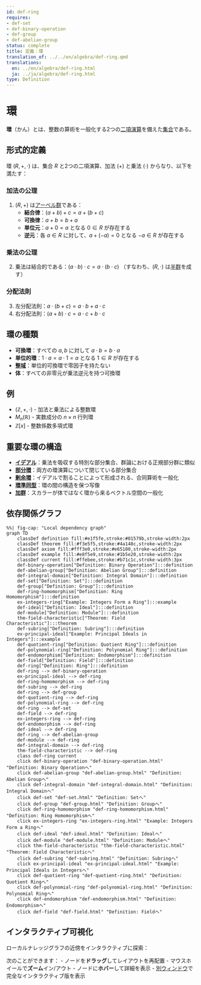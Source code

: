 ```yaml
---
id: def-ring
requires:
- def-set
- def-binary-operation
- def-group
- def-abelian-group
status: complete
title: 定義：環
translation_of: ../../en/algebra/def-ring.qmd
translations:
  en: ../en/algebra/def-ring.html
  ja: ../ja/algebra/def-ring.html
type: Definition
---
```


# 環 {#def-ring}

**環**（かん）とは、整数の算術を一般化する2つの[二項演算](def-binary-operation.qmd)を備えた[集合](../logic-set-theory/def-set.qmd)である。

## 形式的定義

環 $(R, +, \cdot)$ は、集合 $R$ と2つの二項演算、加法 $(+)$ と乗法 $(\cdot)$ からなり、以下を満たす：

### 加法の公理
1. $(R, +)$ は[アーベル群](def-abelian-group.qmd)である：
   - **結合律**：$(a + b) + c = a + (b + c)$
   - **可換律**：$a + b = b + a$
   - **単位元**：$a + 0 = a$ となる $0 \in R$ が存在する
   - **逆元**：各 $a \in R$ に対して、$a + (-a) = 0$ となる $-a \in R$ が存在する

### 乗法の公理
2. 乗法は結合的である：$(a \cdot b) \cdot c = a \cdot (b \cdot c)$
   （すなわち、$(R, \cdot)$ は[半群](def-semigroup.qmd)を成す）

### 分配法則
3. 左分配法則：$a \cdot (b + c) = a \cdot b + a \cdot c$
4. 右分配法則：$(a + b) \cdot c = a \cdot c + b \cdot c$

## 環の種類

- **可換環**：すべての $a, b$ に対して $a \cdot b = b \cdot a$
- **単位的環**：$1 \cdot a = a \cdot 1 = a$ となる $1 \in R$ が存在する
- **[整域](def-integral-domain.qmd)**：単位的可換環で零因子を持たない
- **体**：すべての非零元が乗法逆元を持つ可換環

## 例

- $(\mathbb{Z}, +, \cdot)$ - 加法と乗法による整数環
- $M_n(\mathbb{R})$ - 実数成分の $n \times n$ 行列環
- $\mathbb{Z}[x]$ - 整数係数多項式環

## 重要な環の構造

- **[イデアル](def-ideal.qmd)**：乗法を吸収する特別な部分集合、群論における正規部分群に類似
- **[部分環](def-subring.qmd)**：両方の環演算について閉じている部分集合
- **[剰余環](def-quotient-ring.qmd)**：イデアルで割ることによって形成される、合同算術を一般化
- **[環準同型](def-ring-homomorphism.qmd)**：環の間の構造を保つ写像
- **[加群](def-module.qmd)**：スカラーが体ではなく環から来るベクトル空間の一般化

## 依存関係グラフ

```mermaid
%%| fig-cap: "Local dependency graph"
graph TD
    classDef definition fill:#e1f5fe,stroke:#01579b,stroke-width:2px
    classDef theorem fill:#f3e5f5,stroke:#4a148c,stroke-width:2px
    classDef axiom fill:#fff3e0,stroke:#e65100,stroke-width:2px
    classDef example fill:#e8f5e9,stroke:#1b5e20,stroke-width:2px
    classDef current fill:#ffebee,stroke:#b71c1c,stroke-width:3px
    def-binary-operation["Definition: Binary Operation"]:::definition
    def-abelian-group["Definition: Abelian Group"]:::definition
    def-integral-domain["Definition: Integral Domain"]:::definition
    def-set["Definition: Set"]:::definition
    def-group["Definition: Group"]:::definition
    def-ring-homomorphism["Definition: Ring Homomorphism"]:::definition
    ex-integers-ring["Example: Integers Form a Ring"]:::example
    def-ideal["Definition: Ideal"]:::definition
    def-module["Definition: Module"]:::definition
    thm-field-characteristic["Theorem: Field Characteristic"]:::theorem
    def-subring["Definition: Subring"]:::definition
    ex-principal-ideal["Example: Principal Ideals in Integers"]:::example
    def-quotient-ring["Definition: Quotient Ring"]:::definition
    def-polynomial-ring["Definition: Polynomial Ring"]:::definition
    def-endomorphism["Definition: Endomorphism"]:::definition
    def-field["Definition: Field"]:::definition
    def-ring["Definition: Ring"]:::definition
    def-ring --> def-binary-operation
    ex-principal-ideal --> def-ring
    def-ring-homomorphism --> def-ring
    def-subring --> def-ring
    def-ring --> def-group
    def-quotient-ring --> def-ring
    def-polynomial-ring --> def-ring
    def-ring --> def-set
    def-field --> def-ring
    ex-integers-ring --> def-ring
    def-endomorphism --> def-ring
    def-ideal --> def-ring
    def-ring --> def-abelian-group
    def-module --> def-ring
    def-integral-domain --> def-ring
    thm-field-characteristic --> def-ring
    class def-ring current
    click def-binary-operation "def-binary-operation.html" "Definition: Binary Operationへ"
    click def-abelian-group "def-abelian-group.html" "Definition: Abelian Groupへ"
    click def-integral-domain "def-integral-domain.html" "Definition: Integral Domainへ"
    click def-set "def-set.html" "Definition: Setへ"
    click def-group "def-group.html" "Definition: Groupへ"
    click def-ring-homomorphism "def-ring-homomorphism.html" "Definition: Ring Homomorphismへ"
    click ex-integers-ring "ex-integers-ring.html" "Example: Integers Form a Ringへ"
    click def-ideal "def-ideal.html" "Definition: Idealへ"
    click def-module "def-module.html" "Definition: Moduleへ"
    click thm-field-characteristic "thm-field-characteristic.html" "Theorem: Field Characteristicへ"
    click def-subring "def-subring.html" "Definition: Subringへ"
    click ex-principal-ideal "ex-principal-ideal.html" "Example: Principal Ideals in Integersへ"
    click def-quotient-ring "def-quotient-ring.html" "Definition: Quotient Ringへ"
    click def-polynomial-ring "def-polynomial-ring.html" "Definition: Polynomial Ringへ"
    click def-endomorphism "def-endomorphism.html" "Definition: Endomorphismへ"
    click def-field "def-field.html" "Definition: Fieldへ"
```

## インタラクティブ可視化

ローカルナレッジグラフの近傍をインタラクティブに探索：

::: {.graph-viz data-id="def-ring" data-width="700" data-height="500"}
:::

次のことができます：
- ノードを**ドラッグ**してレイアウトを再配置
- マウスホイールで**ズーム**イン/アウト
- ノードに**ホバー**して詳細を表示
- [別ウィンドウ](../../output/interactive/def-ring.html){target="_blank"}で完全なインタラクティブ版を表示
